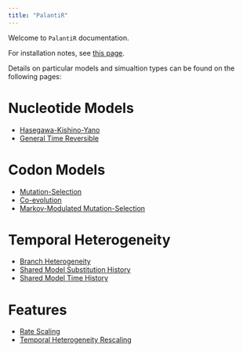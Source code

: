 ```yaml
---
title: "PalantiR"
---
```


Welcome to `PalantiR` documentation.

For installation notes, see [this page](installation.html).

Details on particular models and simualtion types can be found on the following pages:

# Nucleotide Models

* [Hasegawa-Kishino-Yano](Hasegawa_Kishino_Yano.html)
* [General Time Reversible](General_Time_Reversible.html)

# Codon Models

* [Mutation-Selection](Mutation_Selection.html)
* [Co-evolution](Co_Evolution.html)
* [Markov-Modulated Mutation-Selection](Markov_Modulated_Mutation_Selection.html)

# Temporal Heterogeneity

* [Branch Heterogeneity](Branch_Heterogeneity.html)
* [Shared Model Substitution History](Shared_Substitution_History.html)
* [Shared Model Time History](Shared_Substitution_Times.html)

# Features

* [Rate Scaling](Rate_Scaling.html)
* [Temporal Heterogeneity Rescaling](Temporal_Heterogeneity_Rescaling.html)
